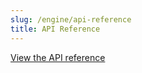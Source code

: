 ```yaml
---
slug: /engine/api-reference
title: API Reference
---
```


[View the API reference](https://redocly.github.io/redoc/?url=https://demo.web3api.thirdweb.com/json)
